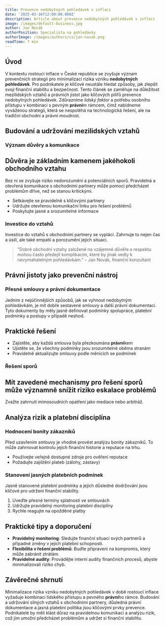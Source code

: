 ```yaml
---
title: Prevence nedobytných pohledávek v inflaci
date: '2025-03-16T12:00:00.000Z'
description: Article about prevence nedobytných pohledávek v inflaci
image: /images/default-business.jpg
author: Jan Novák
authorPosition: Specialista na pohledávky
authorImage: /images/authors/cs/jan-novak.png
readTime: 7 min
---
```

## Úvod

V kontextu rostoucí inflace v České republice se zvyšuje význam prevenčních strategií pro minimalizaci rizika vzniku **nedobytných pohledávek**. Pro podnikatele je klíčové neustále hledat způsoby, jak zlepšit svoji finanční stabilitu a bezpečnost. Tento článek se zaměřuje na důležitost mezilidských vztahů a právních jistot jako klíčových pilířů prevence nedobytných pohledávek. Zdůrazníme *lidský faktor* a potřebu osobního přístupu v kombinaci s pevným **právní**m rámcem, čímž nabídneme vyváženou strategii, která se nespoléhá na technologická řešení, ale na tradiční obchodní a právní moudrost.

## Budování a udržování mezilidských vztahů

### Význam důvěry a komunikace

## Důvěra je základním kamenem jakéhokoli obchodního vztahu

Bez ní se zvyšuje riziko nedorozumění a potenciálních sporů. Pravidelná a otevřená komunikace s obchodními partnery může pomoci předcházet problémům dříve, než se stanou kritickými.

- Setkávejte se pravidelně s klíčovými partnery
- Udržujte otevřenou komunikační linku pro řešení problémů
- Poskytujte jasné a srozumitelné informace

### Investice do vztahů

Investice do vztahů s obchodními partnery se vyplácí. Zahrnuje to nejen čas a úsilí, ale také empatii a porozumění jejich situaci. 

> "Dobré obchodní vztahy založené na vzájemné důvěře a respektu mohou často předejít komplikacím, které by jinak vedly k nevymahatelným pohledávkám." – Jan Novák, finanční konzultant

## Právní jistoty jako prevenční nástroj

### Přesné smlouvy a právní dokumentace

Jedním z nejúčinnějších způsobů, jak se vyhnout nedobytným pohledávkám, je mít dobře sestavené smlouvy a další právní dokumentaci. Tyto dokumenty by měly jasně definovat podmínky spolupráce, platební podmínky a postupy v případě neshod.

## Praktické řešení

- Zajistěte, aby každá smlouva byla přezkoumána **právní**kem
- Ujistěte se, že všechny podmínky jsou srozumitelné oběma stranám
- Pravidelně aktualizujte smlouvy podle měnících se podmínek

### Řešení sporů

## Mít zavedené mechanismy pro řešení sporů může významně snížit riziko eskalace problémů

Zvažte zahrnutí mimosoudních opatření jako mediace nebo arbitráž.

## Analýza rizik a platební disciplína

### Hodnocení bonity zákazníků

Před uzavřením smlouvy je vhodné provést analýzu bonity zákazníků. To může zahrnovat kontrolu jejich finanční historie a reputace na trhu.

- Používejte veřejně dostupné zdroje pro ověření reputace
- Požadujte zajištění plateb (zálohy, zástavy)

### Stanovení jasných platebních podmínek

Jasně stanovené platební podmínky a jejich důsledné dodržování jsou klíčové pro udržení finanční stability.

1. Uveďte přesné termíny splatnosti ve smlouvách
2. Udržujte pravidelný monitoring platební disciplíny
3. Rychle reagujte na opožděné platby

## Praktické tipy a doporučení

- **Pravidelný monitoring**: Sledujte finanční situaci svých partnerů a případné změny v jejich platební schopnosti.
- **Flexibilita v řešení problémů**: Buďte připraveni na kompromis, který může zabránit ztrátám.
- **Pravidelné audity**: Provádějte interní audity finančních procesů, abyste minimalizovali riziko chyb.

## Závěrečné shrnutí

Minimalizace rizika vzniku nedobytných pohledávek v době rostoucí inflace vyžaduje kombinaci lidského přístupu a pevného **právní**ho rámce. Budování a udržování silných vztahů s obchodními partnery, důsledná právní dokumentace a jasná platební politika jsou klíčovými prvky prevence. Podnikatelé by měli klást důraz na pravidelnou komunikaci a analýzu rizik, což jim umožní předcházet problémům a udržet si finanční stabilitu.
